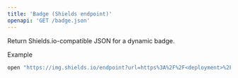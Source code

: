 ```yaml
---
title: 'Badge (Shields endpoint)'
openapi: 'GET /badge.json'
---
```


Return Shields.io-compatible JSON for a dynamic badge.

Example
```bash
open "https://img.shields.io/endpoint?url=https%3A%2F%2F<deployment>%2Fbadge.json%3Fid%3Dhome%26label%3Dhits%26cacheSeconds%3D30"
```
